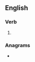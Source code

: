 ==English==

===Verb===
{{head|en|present participle}}

# {{present participle of|conversate|lang=en|nocat=1}}

===Anagrams===
* {{anagrams|en|conservating}}